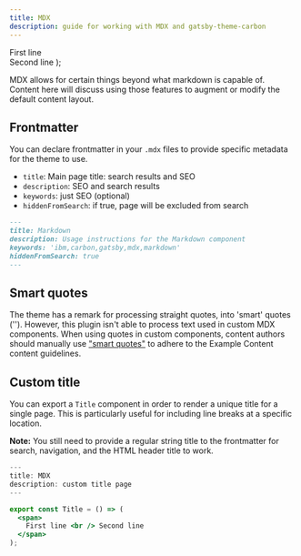 ```yaml
---
title: MDX
description: guide for working with MDX and gatsby-theme-carbon
---
```


  <span>
    First line <br /> Second line
  </span>
);

<PageDescription>

MDX allows for certain things beyond what markdown is capable of. Content here
will discuss using those features to augment or modify the default content
layout.

</PageDescription>

## Frontmatter

You can declare frontmatter in your `.mdx` files to provide specific metadata for the theme to use.
- `title`: Main page title: search results and SEO
- `description`: SEO and search results
- `keywords`: just SEO (optional)
- `hiddenFromSearch`: if true, page will be excluded from search

```md
---
title: Markdown
description: Usage instructions for the Markdown component
keywords: 'ibm,carbon,gatsby,mdx,markdown'
hiddenFromSearch: true
---
```


## Smart quotes

The theme has a remark for processing straight quotes, into 'smart' quotes (''). However, this plugin isn't able to process text used in custom MDX components. 
When using quotes in custom components, content authors should manually use ["smart quotes"](https://www.figma.com/design-systems/) to adhere to the Example Content content guidelines.


## Custom title

You can export a `Title` component in order to render a unique title for a single page. This is particularly useful for including line breaks at a specific location.

**Note:** You still need to provide a regular string title to the frontmatter for search, navigation, and the HTML header title to work.

```jsx
---
title: MDX
description: custom title page
---

export const Title = () => (
  <span>
    First line <br /> Second line
  </span>
);
```

